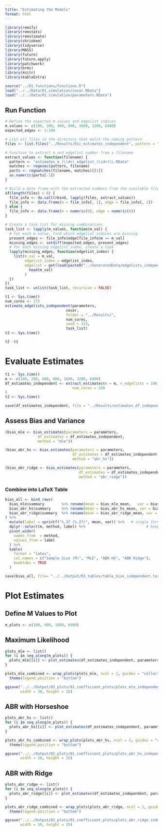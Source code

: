 ```yaml
---
title: "Estimating the Models"
format: html
---
```


```r
library(remify)
library(remstats)
library(remstimate)
library(shrinkem)
library(tidyverse)
library(MASS)
library(future)
library(future.apply)
library(patchwork)
library(brms)
library(knitr)
library(kableExtra)
```

```r
source("../01_functions/functions.R")
load("../../Data/01_simulation/covar.RData")
load("../../Data/01_simulation/parameters.RData")
```

## Run Function

```r
# Define the expected m values and edgelist indices
m_values <- c(100, 200, 400, 800, 1600, 3200, 6400)
expected_edges <- 1:100

# List all files in the directory that match the naming pattern
files <- list.files("../Results/01c_estimates_independent", pattern = "estimates_m_.*_edgelist_.*\\.RData")

# Function to extract m and edgelist number from a filename
extract_values <- function(filename) {
  pattern <- "estimates_m_(\\d+)_edgelist_(\\d+)\\.RData"
  matches <- regexec(pattern, filename)
  parts <- regmatches(filename, matches)[[1]]
  as.numeric(parts[-1])
}

# Build a data frame with the extracted numbers from the available files
if(length(files) > 0) {
  file_info <- do.call(rbind, lapply(files, extract_values))
  file_info <- data.frame(m = file_info[, 1], edge = file_info[, 2])
} else {
  file_info <- data.frame(m = numeric(0), edge = numeric(0))
}

# Create a task list for missing combinations
task_list <- lapply(m_values, function(m_val) {
  # For each m value, find which edgelist indices are missing
  present_edges <- file_info$edge[file_info$m == m_val]
  missing_edges <- setdiff(expected_edges, present_edges)
  # For each missing edgelist index, create a task
  lapply(missing_edges, function(edgelist_index) {
    list(m_val = m_val,
         edgelist_index = edgelist_index,
         edgelist = get(load(paste0("../GeneratedData/edgelists_independent/", m_val, "/edgelist_", edgelist_index, ".RData"))) %>% 
           head(m_val)
         )
  })
})
task_list <- unlist(task_list, recursive = FALSE)

```

```r
t1 <- Sys.time()
num_cores <- 175
estimate_edgelists_independent(parameters,
                            covar,
                            folder = "../Results/",
                            num_cores,
                            seed = 123,
                            task_list)
t2 <- Sys.time()

t2 -t1
```

# Evaluate Estimates

```r
t1 <- Sys.time()
m <- c(100, 200, 400, 800, 1600, 3200, 6400)
df_estimates_independent <- extract_estimates(m = m, n_edgelists = 100, folder = "../Results/01c_estimates_independent/",
                               num_cores = 220
)
t2 <- Sys.time()
```

```r
save(df_estimates_independent, file = "../Results/estimates_df_independent.RData")
```


## Assess Bias and Variance

```r
(bias_mle <- bias_estimates(parameters = parameters,
               df_estimates = df_estimates_independent,
               method = "mle"))

(bias_abr_hs <- bias_estimates(parameters = parameters,
                               df_estimates = df_estimates_independent,
                               method = "abr_hs"))

(bias_abr_ridge <- bias_estimates(parameters = parameters,
                                  df_estimates = df_estimates_independent,
                                  method = "abr_ridge"))
```

### Combine into LaTeX Table

```r
bias_all <- bind_rows(
  bias_mle$summary        %>% rename(mean = bias_mle_mean,   var = bias_mle_var)   %>% mutate(method = "mle"),
  bias_abr_hs$summary     %>% rename(mean = bias_abr_hs_mean, var = bias_abr_hs_var) %>% mutate(method = "abr_hs"),
  bias_abr_ridge$summary  %>% rename(mean = bias_abr_ridge_mean, var = bias_abr_ridge_var) %>% mutate(method = "abr_ridge")
) %>% 
  mutate(label = sprintf("%.3f (%.2f)", mean, var)) %>%   # single formatting step
  dplyr::select(m, method, label) %>%                            # keep only what we need
  pivot_wider(
    names_from  = method,
    values_from = label
  ) %>% 
  kable(
    format = "latex",
    col.names = c("Sample Size (M)", "MLE", "ABR HS", "ABR Ridge"),
    booktabs = TRUE
  )
```

```r
save(bias_all, file= "../../Output/03_tables/table_bias_independent.tex")
```




# Plot Estimates

## Define M Values to Plot

```r
m_plots <- c(100, 400, 1600, 6400)
```

## Maximum Likelihood

```r
plots_mle <- list()
for (i in seq_along(m_plots)) {
  plots_mle[[i]] <- plot_estimates(df_estimates_independent, parameters, m_val = m_plots[i], estimate = "mle", uncertainty = "ci")
}

plots_mle_combined <- wrap_plots(plots_mle, ncol = 2, guides = "collect") &
  theme(legend.position = "bottom")

ggsave("../../Output/02_plots/01_coefficient_plots/plots_mle_independent.png", plots_mle_combined,
       width = 10, height = 15)
```

## ABR with Horseshoe

```r
plots_abr_hs <- list()
for (i in seq_along(m_plots)) {
  plots_abr_hs[[i]] <- plot_estimates(df_estimates_independent, parameters, m_val = m_plots[i], estimate = "abr_hs", uncertainty = "ci")
}

plots_abr_hs_combined <- wrap_plots(plots_abr_hs, ncol = 2, guides = "collect") &
  theme(legend.position = "bottom")

ggsave("../../Output/02_plots/01_coefficient_plots/plots_abr_hs_independent.png", plots_abr_hs_combined,
       width = 10, height = 15)
```

## ABR with Ridge

```r
plots_abr_ridge <- list()
for (i in seq_along(m_plots)) {
  plots_abr_ridge[[i]] <- plot_estimates(df_estimates_independent, parameters, m_val = m_plots[i], estimate = "abr_ridge", uncertainty = "ci")
}

plots_abr_ridge_combined <- wrap_plots(plots_abr_ridge, ncol = 2, guides = "collect") &
  theme(legend.position = "bottom")

ggsave("../../Output/02_plots/01_coefficient_plots/plots_abr_ridge_independent.png", plots_abr_ridge_combined,
       width = 10, height = 15)

```